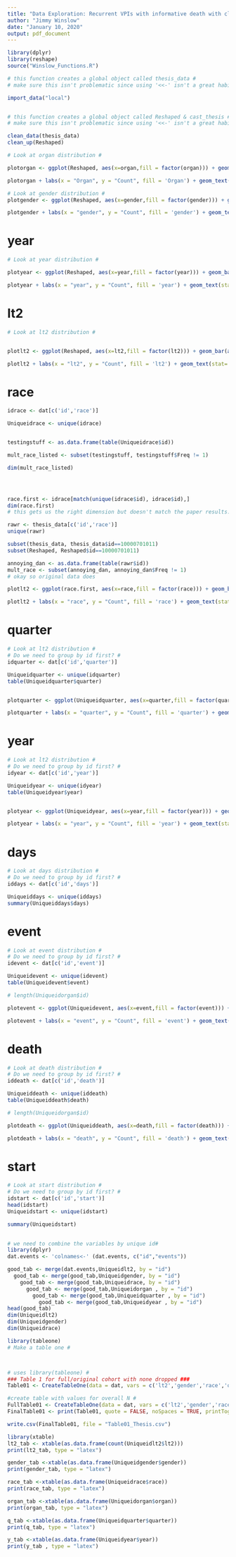 ---
title: "Data Exploration: Recurrent VPIs with informative death with cluster (hospital) effects"
author: "Jimmy Winslow"
date: "January 10, 2020"
output: pdf_document
---

```{r Import_Data}
library(dplyr)
library(reshape)
source("Winslow_Functions.R")

# this function creates a global object called thesis_data #
# make sure this isn't problematic since using '<<-' isn't a great habit #

import_data("local")


# this function creates a global object called Reshaped & cast_thesis #
# make sure this isn't problematic since using '<<-' isn't a great habit #

clean_data(thesis_data)
clean_up(Reshaped)
```



```{r}
# Look at organ distribution #

plotorgan <- ggplot(Reshaped, aes(x=organ,fill = factor(organ))) + geom_bar(aes(y = stat(count)))

plotorgan + labs(x = "Organ", y = "Count", fill = 'Organ') + geom_text(stat='count', aes(label=..count..), vjust=-1, size = 3)

```

```{r}
# Look at gender distribution #
plotgender <- ggplot(Reshaped, aes(x=gender,fill = factor(gender))) + geom_bar(aes(y = stat(count)))

plotgender + labs(x = "gender", y = "Count", fill = 'gender') + geom_text(stat='count', aes(label=..count..), vjust=-1, size = 3)
```
# year 
```{r}
# Look at year distribution #

plotyear <- ggplot(Reshaped, aes(x=year,fill = factor(year))) + geom_bar(aes(y = stat(count)))

plotyear + labs(x = "year", y = "Count", fill = 'year') + geom_text(stat='count', aes(label=..count..), vjust=-1, size = 3)
```
# lt2
```{r}
# Look at lt2 distribution #


plotlt2 <- ggplot(Reshaped, aes(x=lt2,fill = factor(lt2))) + geom_bar(aes(y = stat(count)))

plotlt2 + labs(x = "lt2", y = "Count", fill = 'lt2') + geom_text(stat='count', aes(label=..count..), vjust=-1, size = 3)
```
# race
```{r}
idrace <- dat[c('id','race')]

Uniqueidrace <- unique(idrace)


testingstuff <- as.data.frame(table(Uniqueidrace$id))

mult_race_listed <- subset(testingstuff, testingstuff$Freq != 1)

dim(mult_race_listed)




race.first <- idrace[match(unique(idrace$id), idrace$id),]
dim(race.first)
# this gets us the right dimension but doesn't match the paper results. So pulling the first occurence of race doesn't work

rawr <- thesis_data[c('id','race')]
unique(rawr)

subset(thesis_data, thesis_data$id==10000701011)
subset(Reshaped, Reshaped$id==10000701011)

annoying_dan <- as.data.frame(table(rawr$id)) 
mult_race <- subset(annoying_dan, annoying_dan$Freq != 1)
# okay so original data does 

plotlt2 <- ggplot(race.first, aes(x=race,fill = factor(race))) + geom_bar(aes(y = stat(count)))

plotlt2 + labs(x = "race", y = "Count", fill = 'race') + geom_text(stat='count', aes(label=..count..), vjust=-1, size = 3)

```
# quarter
```{r}
# Look at lt2 distribution #
# Do we need to group by id first? #
idquarter <- dat[c('id','quarter')]

Uniqueidquarter <- unique(idquarter)
table(Uniqueidquarter$quarter)


plotquarter <- ggplot(Uniqueidquarter, aes(x=quarter,fill = factor(quarter))) + geom_bar(aes(y = stat(count)))

plotquarter + labs(x = "quarter", y = "Count", fill = 'quarter') + geom_text(stat='count', aes(label=..count..), vjust=-1, size = 3)
```

# year
```{r}
# Look at lt2 distribution #
# Do we need to group by id first? #
idyear <- dat[c('id','year')]

Uniqueidyear <- unique(idyear)
table(Uniqueidyear$year)


plotyear <- ggplot(Uniqueidyear, aes(x=year,fill = factor(year))) + geom_bar(aes(y = stat(count)))

plotyear + labs(x = "year", y = "Count", fill = 'year') + geom_text(stat='count', aes(label=..count..), vjust=-1, size = 3)
```

# days
```{r}
# Look at days distribution #
# Do we need to group by id first? #
iddays <- dat[c('id','days')]

Uniqueiddays <- unique(iddays)
summary(Uniqueiddays$days)


```
# event
```{r}
# Look at event distribution #
# Do we need to group by id first? #
idevent <- dat[c('id','event')]

Uniqueidevent <- unique(idevent)
table(Uniqueidevent$event)

# length(Uniqueidorgan$id)

plotevent <- ggplot(Uniqueidevent, aes(x=event,fill = factor(event))) + geom_bar(aes(y = stat(count)))

plotevent + labs(x = "event", y = "Count", fill = 'event') + geom_text(stat='count', aes(label=..count..), vjust=-1, size = 3)
```
# death
```{r}
# Look at death distribution #
# Do we need to group by id first? #
iddeath <- dat[c('id','death')]

Uniqueiddeath <- unique(iddeath)
table(Uniqueiddeath$death)

# length(Uniqueidorgan$id)

plotdeath <- ggplot(Uniqueiddeath, aes(x=death,fill = factor(death))) + geom_bar(aes(y = stat(count)))

plotdeath + labs(x = "death", y = "Count", fill = 'death') + geom_text(stat='count', aes(label=..count..), vjust=-1, size = 3)
```
# start
```{r}
# Look at start distribution #
# Do we need to group by id first? #
idstart <- dat[c('id','start')]
head(idstart)
Uniqueidstart <- unique(idstart)

summary(Uniqueidstart)
 
```
```{r}
# we need to combine the variables by unique id#
library(dplyr)
dat.events <- 'colnames<-' (dat.events, c("id","events"))

good_tab <- merge(dat.events,Uniqueidlt2, by = "id") 
  good_tab <- merge(good_tab,Uniqueidgender, by = "id")
    good_tab <- merge(good_tab,Uniqueidrace, by = "id")
      good_tab <- merge(good_tab,Uniqueidorgan , by = "id")
        good_tab <- merge(good_tab,Uniqueidquarter , by = "id")
          good_tab <- merge(good_tab,Uniqueidyear , by = "id")
head(good_tab)
dim(Uniqueidlt2)
dim(Uniqueidgender)
dim(Uniqueidrace)
```


```{r}
library(tableone)
# Make a table one #



# uses library(tableone) #
### Table 1 for full/original cohort with none dropped ###
Table01 <- CreateTableOne(data = dat, vars = c('lt2','gender','race','organ','quarter','year') , strata = 'event', factorVars = c('lt2','gender','race','organ','quarter','year'))

#create table with values for overall N #
FullTable01 <- CreateTableOne(data = dat, vars = c('lt2','gender','race','organ','quarter','year') , strata = 'event', factorVars = c('lt2','gender','race','organ','quarter','year'))
FinalTable01 <- print(Table01, quote = FALSE, noSpaces = TRUE, printToggle = FALSE)

write.csv(FinalTable01, file = "Table01_Thesis.csv")
```



```{r}
library(xtable)
lt2_tab <- xtable(as.data.frame(count(Uniqueidlt2$lt2)))
print(lt2_tab, type = "latex")

gender_tab <-xtable(as.data.frame(Uniqueidgender$gender))
print(gender_tab, type = "latex")

race_tab <-xtable(as.data.frame(Uniqueidrace$race))
print(race_tab, type = "latex")

organ_tab <-xtable(as.data.frame(Uniqueidorgan$organ))
print(organ_tab, type = "latex")

q_tab <-xtable(as.data.frame(Uniqueidquarter$quarter))
print(q_tab, type = "latex")

y_tab <-xtable(as.data.frame(Uniqueidyear$year))
print(y_tab , type = "latex")

```

